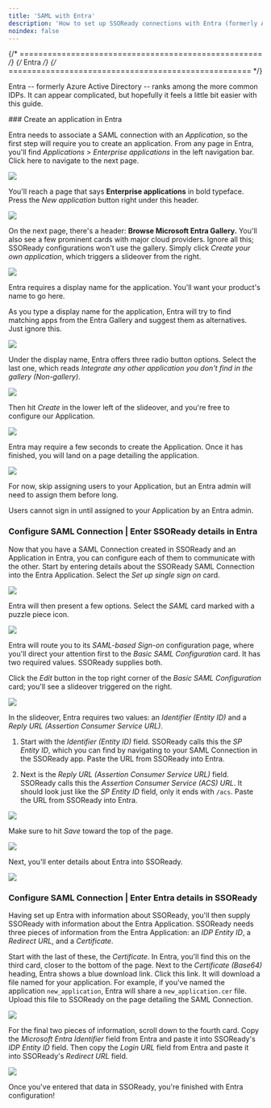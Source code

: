 ```yaml
---
title: 'SAML with Entra'
description: 'How to set up SSOReady connections with Entra (formerly Azure Active Directory)'
noindex: false
---
```


{/* ==================================================== */}
{/*                      Entra                           */}
{/* ==================================================== */}



Entra -- formerly Azure Active Directory -- ranks among the more common IDPs. It can appear complicated, but hopefully it feels a little bit easier with this guide. 

<Steps>
### Create an application in Entra

Entra needs to associate a SAML connection with an *Application*, so the first step will require you to create an application. From any page in Entra, you'll find *Applications* > *Enterprise applications* in the left navigation bar. Click here to navigate to the next page.

<Frame caption="In the left sidebar, navigate to Applications > Enterprise applications">
  <img src="/docs/assets/idp-assets/entra/entra1.png" />
</Frame>

You'll reach a page that says **Enterprise applications** in bold typeface. Press the *New application* button right under this header.  

<Frame caption="Select 'New application'">
  <img src="/docs/assets/idp-assets/entra/entra2.png" />
</Frame>

On the next page, there's a header: **Browse Microsoft Entra Gallery.** You'll also see a few prominent cards with major cloud providers. Ignore all this; SSOReady configurations won't use the gallery. Simply click *Create your own application*, which triggers a slideover from the right. 

<Frame caption="Select 'Create your own application'">
  <img src="/docs/assets/idp-assets/entra/entra3.png" />
</Frame>

Entra requires a display name for the application. You'll want your product's name to go here.

<Info>As you type a display name for the application, Entra will try to find matching apps from the Entra Gallery and suggest them as alternatives. Just ignore this.</Info>
<Frame caption="Assign a display name to the Entra application">
  <img src="/docs/assets/idp-assets/entra/entra4.png" />
</Frame>

Under the display name, Entra offers three radio button options. Select the last one, which reads *Integrate any other application you don't find in the gallery (Non-gallery)*. 

<Frame caption="Tell Entra to create a non-gallery application">
  <img src="/docs/assets/idp-assets/entra/entra5.png" />
</Frame>

Then hit *Create* in the lower left of the slideover, and you're free to configure our Application.

<Frame caption="Create the application">
  <img src="/docs/assets/idp-assets/entra/entra5b.png" />
</Frame>

Entra may require a few seconds to create the Application. Once it has finished, you will land on a page detailing the application. 


<Frame caption="When you see this page, you have created your Entra Application">
  <img src="/docs/assets/idp-assets/entra/entra5c.png" />
</Frame>

For now, skip assigning users to your Application, but an Entra admin will need to assign them before long.

<Warning>Users cannot sign in until assigned to your Application by an Entra admin.</Warning>



### Configure SAML Connection | Enter SSOReady details in Entra

Now that you have a SAML Connection created in SSOReady and an Application in Entra, you can configure each of them to communicate with the other. Start by entering details about the SSOReady SAML Connection into the Entra Application. Select the *Set up single sign on* card.

<Frame caption="Choose to set up single sign-on">
  <img src="/docs/assets/idp-assets/entra/entra6.png" />
</Frame>

Entra will then present a few options. Select the *SAML* card marked with a puzzle piece icon.

<Frame caption="Select SAML as the single sign-on method">
  <img src="/docs/assets/idp-assets/entra/entra6b.png" />
</Frame>

Entra will route you to its *SAML-based Sign-on* configuration page, where you'll direct your attention first to the *Basic SAML Configuration* card. It has two required values. SSOReady supplies both.

Click the *Edit* button in the top right corner of the *Basic SAML Configuration* card; you'll see a slideover triggered on the right.

<Frame caption="Select SAML as the single sign-on method">
  <img src="/docs/assets/idp-assets/entra/entra7.png" />
</Frame>

In the slideover, Entra requires two values: an *Identifier (Entity ID)* and a *Reply URL (Assertion Consumer Service URL)*.

1. Start with the *Identifier (Entity ID)* field. SSOReady calls this the *SP Entity ID*, which you can find by navigating to your SAML Connection in the SSOReady app. Paste the URL from SSOReady into Entra.   

2. Next is the *Reply URL (Assertion Consumer Service URL)* field. SSOReady calls this the *Assertion Consumer Service (ACS) URL*. It should look just like the *SP Entity ID* field, only it ends with `/acs`. Paste the URL from SSOReady into Entra.
<Frame caption="Enter details from SSOReady into Entra">
  <img src="/docs/assets/idp-assets/entra/entra8.png" />
</Frame>

Make sure to hit *Save* toward the top of the page.

<Frame caption="Save changes">
  <img src="/docs/assets/idp-assets/entra/entra9.png" />
</Frame>

Next, you'll enter details about Entra into SSOReady.

<Frame caption="Returning to the SAML configuration page">
  <img src="/docs/assets/idp-assets/entra/entra16.png" />
</Frame>

### Configure SAML Connection | Enter Entra details in SSOReady

Having set up Entra with information about SSOReady, you'll then supply SSOReady with information about the Entra Application. SSOReady needs three pieces of information from the Entra Application: an *IDP Entity ID*, a *Redirect URL*, and a *Certificate*.

Start with the last of these, the *Certificate*. In Entra, you'll find this on the third card, closer to the bottom of the page. Next to the *Certificate (Base64)* heading, Entra shows a blue download link. Click this link. It will download a file named for your application. For example, if you've named the application `new_application`, Entra will share a `new_application.cer` file. Upload this file to SSOReady on the page detailing the SAML Connection.

<Frame caption="Download the Certificate (Base64) from Entra and upload it to SSOReady">
  <img src="/docs/assets/idp-assets/entra/entra10.png" />
</Frame>

For the final two pieces of information, scroll down to the fourth card. Copy the *Microsoft Entra Identifier* field from Entra and paste it into SSOReady's *IDP Entity ID* field. Then copy the *Login URL* field from Entra and paste it into SSOReady's *Redirect URL* field.
<Frame caption="Save changes">
  <img src="/docs/assets/idp-assets/entra/entra11.png" />
</Frame>


</Steps>

Once you've entered that data in SSOReady, you're finished with Entra configuration!
